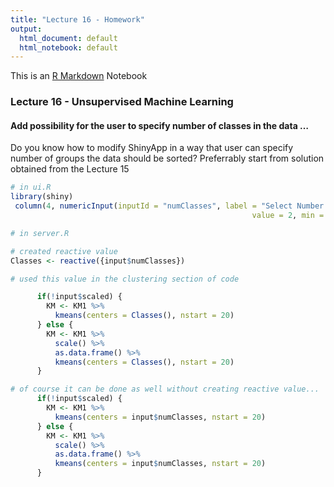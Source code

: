 ```yaml
---
title: "Lecture 16 - Homework"
output:
  html_document: default
  html_notebook: default
---
```


This is an [R Markdown](http://rmarkdown.rstudio.com) Notebook

### Lecture 16 - Unsupervised Machine Learning

#### Add possibility for the user to specify number of classes in the data ...

Do you know how to modify ShinyApp in a way that user can specify number of groups the data should be sorted?
Preferrably start from solution obtained from the Lecture 15

```r
# in ui.R
library(shiny)
 column(4, numericInput(inputId = "numClasses", label = "Select Number of Classes",
                                                      value = 2, min = 1, max = 4, step = 1))

# in server.R

# created reactive value
Classes <- reactive({input$numClasses})

# used this value in the clustering section of code

      if(!input$scaled) {
        KM <- KM1 %>% 
          kmeans(centers = Classes(), nstart = 20)
      } else {
        KM <- KM1 %>% 
          scale() %>%
          as.data.frame() %>%
          kmeans(centers = Classes(), nstart = 20)
      }

# of course it can be done as well without creating reactive value...
      if(!input$scaled) {
        KM <- KM1 %>% 
          kmeans(centers = input$numClasses, nstart = 20)
      } else {
        KM <- KM1 %>% 
          scale() %>%
          as.data.frame() %>%
          kmeans(centers = input$numClasses, nstart = 20)
      }
```

